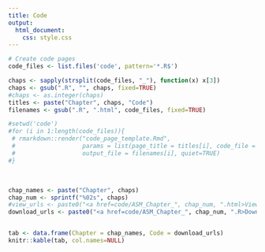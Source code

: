 ```yaml
---
title: Code
output:
  html_document:
    css: style.css
---
```


```r
# Create code pages
code_files <- list.files('code', pattern='*.R$')

chaps <- sapply(strsplit(code_files, "_"), function(x) x[3])
chaps <- gsub(".R", "", chaps, fixed=TRUE)
#chaps <- as.integer(chaps)
titles <- paste("Chapter", chaps, "Code")
filenames <- gsub(".R", ".html", code_files, fixed=TRUE)

#setwd('code')
#for (i in 1:length(code_files)){
 # rmarkdown::render("code_page_template.Rmd",
 #                   params = list(page_title = titles[i], code_file = code_files[i]),
 #                   output_file = filenames[i], quiet=TRUE)
#}
```

<br>

```r
chap_names <- paste("Chapter", chaps)
chap_num <- sprintf("%02s", chaps)
#view_urls <- paste0("<a href=code/ASM_Chapter_", chap_num, ".html>View code</a>")
download_urls <- paste0("<a href=code/ASM_Chapter_", chap_num, ".R>Download code</a>")


tab <- data.frame(Chapter = chap_names, Code = download_urls)
knitr::kable(tab, col.names=NULL)
```
